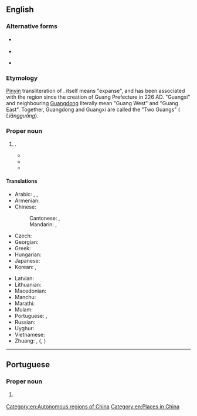 {{also|Guǎngxī}}
==English==
{{wikipedia}}
{{commonscat}}

===Alternative forms===
* {{q|from [[Wade-Giles]]}} {{l|en|Kuang-hsi}}
* {{l|en|Kwangsi}}
* {{q|obsolete}} {{l|en|Quangsi}}

===Etymology===
[[pinyin|Pinyin]] transliteration of {{bor|en|cmn|-}} {{zh-l|廣西|tr=Guǎngxī}}. {{zh-l|廣|tr=guǎng}} itself means "expanse", and has been associated with the region since the creation of Guang Prefecture in 226 AD. "Guangxi" and neighbouring [[Guangdong]] literally mean "Guang West" and "Guang East". Together, Guangdong and Guangxi are called the "Two Guangs" ({{zh-l|兩廣}} ''Liǎngguǎng'').

===Proper noun===
{{en-proper noun}}

# {{place|en|[[Zhuang]] autonomous region|c/China|official={{w|Guangxi Zhuang Autonomous Region}}|capital=Nanning}}.
#* {{quote-book
|en
|year=1975
|last=Goldwasser
|first=Janet
|author2=Stuart Dowty
|chapter=National Minorities
|title=Huan-Ying: Worker's China
|url=https://archive.org/details/huanyingworkersc0000gold/
|location=[[New York]]
|publisher={{w|Monthly Review Press}}
|ISBN=0-85345-337-7
|LCCN=74-7790
|OCLC=471721488
|page=327
|pageurl=https://archive.org/details/huanyingworkersc0000gold/page/327/
|text=Cadres from minority groups have multiplied rapidly since Liberation. For example, in the early 1950s there were only about nine hundred cadres from minorities in the '''Guangxi'''-Zhuang Autonomous Region. In 1970 there were about seventy-eight thousand. More recent press reports indicate that this trend is continuing.}}
#* {{quote-book
|en
|year=1978
|last=McDonald, Jr.
|first=Angus W.
|chapter=Power
|title=The Urban Origins of Rural Revolution: Elites and the Masses in Hunan Province, China, 1911-1927
|url=https://archive.org/details/urbanoriginsofru0000mcdo/
|publisher={{w|University of California Press}}
|ISBN=0-520-03228-4
|LCCN=76-7764
|OCLC=964311009
|page=30
|pageurl=https://archive.org/details/urbanoriginsofru0000mcdo/page/30/
|text=In mid-1917, President Duan Qi-rui took steps to join China’s miniscule might in the Great War of Europe: by declaring war against Germany, he would become eligible for Japanese and other foreign loans and support which could be turned toward building up his army and threatening his competitors with forcible reunification. On the southern side, Lu Rong-ting, the '''Guangxi''' militarist, maneuvered to extend his power; Sun Yat-sen and his supporters in the navy had landed in Canton for yet another attempt at power; and in Fujian, Zhejiang, Sichuan, and elsewhere other warlords were on the outlook for the main chance. Reunification by mere coalition among these ambitious men was the dream of all, but, as all hoped to head the coalition and gain the lion’s share of its spoils, all such schemes were doomed.}}
#* {{seemoreCites|en}}

====Translations====
{{trans-top|Zhuang autonomous region in China}}
* Arabic: {{t|ar|قْوَانْغْشِي|m|tr=qwanḡšī}}, {{t|ar|غْوَانْغْشِي|m|tr=ḡwanḡšī}}, {{t|ar|جْوَانْجْشِي|m|tr=gwangšī}}
* Armenian: {{t|hy|Գուանսի}}
* Chinese:
*: Cantonese: {{t|yue|廣西|sc=Hani}}, {{t|yue|广西|tr=gwong2 sai1|sc=Hani}}
*: Mandarin: {{t+|cmn|廣西|sc=Hani}}, {{t+|cmn|广西|tr=Guǎngxī|sc=Hani}}
* Czech: {{t|cs|Kuang-si}}
* Georgian: {{t|ka|გუანსი}}
* Greek: {{t|el|Κουανγκσί}}
* Hungarian: {{t|hu|Kuanghszi}}
* Japanese: {{t|ja|広西|tr=こうせい, Kōsei}}
* Korean: {{t|ko|^광시}}, {{t|ko|광서}}
{{trans-mid}}
* Latvian: {{t|lv|Guansji}}
* Lithuanian: {{t|lt|Guangsi}}
* Macedonian: {{t|mk|Гуа́нгсји}}
* Manchu: {{t|mnc|ᡤᡠᠸᠠᠩᠰᡳ}}
* Marathi: {{t|mr|कुआंग्शी}}
* Mulam: {{t-needed|mlm}}
* Portuguese: {{t|pt|Guangxi}}, {{t|pt|Quancim}}
* Russian: {{t|ru|Гуанси́}} {{qualifier|indeclinable}}
* Uyghur: {{t|ug|گۇاڭشى}}
* Vietnamese: {{t+|vi|Quảng Tây}}
* Zhuang: {{t|za|Gvangjsih}}, {{t|za|Guengjsae}} ({{t|za|廣西}}, {{t|za|广西}})
{{trans-bottom}}

[[Category:en:Autonomous regions of China]]
[[Category:en:Places in China]]

----

==Portuguese==

===Proper noun===
{{pt-proper noun}}

# {{place|pt|autonomous region|c/China|t1=Guangxi}}
#: {{syn|pt|Quancim}}